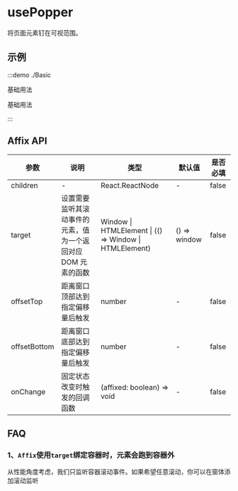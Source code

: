 # usePopper

将页面元素钉在可视范围。

## 示例

:::demo ./Basic

基础用法

基础用法

:::

## Affix API

| 参数 | 说明 | 类型 | 默认值 | 是否必填 |
| --- | --- | --- | --- | --- |
| children | - | React.ReactNode | - | false |
| target | 设置需要监听其滚动事件的元素，值为一个返回对应 DOM 元素的函数 | Window \| HTMLElement \| (() => Window \| HTMLElement) | () => window | false |
| offsetTop | 距离窗口顶部达到指定偏移量后触发 | number | - | false |
| offsetBottom | 距离窗口底部达到指定偏移量后触发 | number | - | false |
| onChange | 固定状态改变时触发的回调函数 | (affixed: boolean) => void | - | false |

## FAQ

### 1、`Affix`使用`target`绑定容器时，元素会跑到容器外

从性能角度考虑，我们只监听容器滚动事件。如果希望任意滚动，你可以在窗体添加滚动监听
